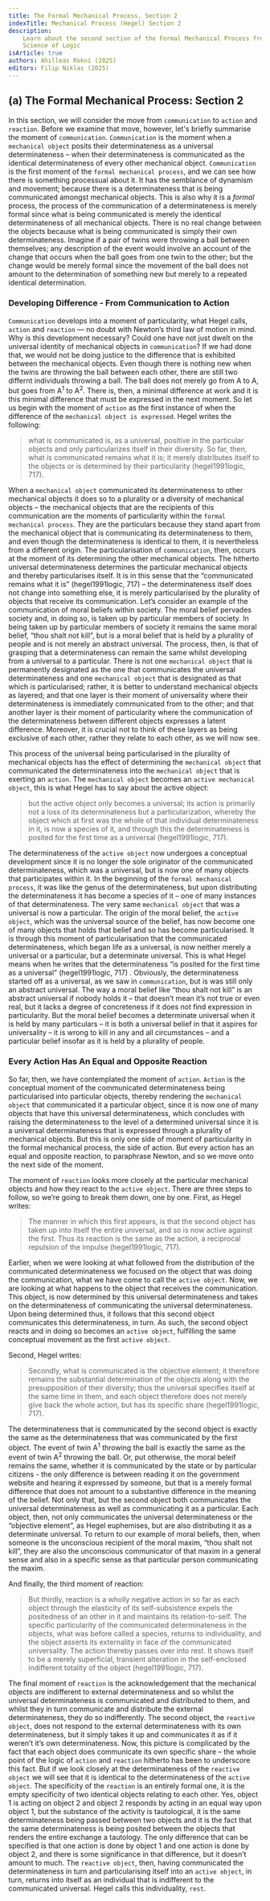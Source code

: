 ```yaml
---
title: The Formal Mechanical Process, Section 2
indexTitle: Mechanical Process (Hegel) Section 2
description:
    Learn about the second section of the Formal Mechanical Process from Hegel's
    Science of Logic
isArticle: true
authors: Ahilleas Rokni (2025)
editors: Filip Niklas (2025)
---
```


## (a) The Formal Mechanical Process: Section 2

In this section, we will consider the move from `communication` to `action` and
`reaction`. Before we examine that move, however, let's briefly summarise the
moment of `communication`. `Communication` is the moment when a
`mechanical object` posits their determinateness as a universal determinateness
– when their determinateness is communicated as the identical determinateness of
every other mechanical object. `Communication` is the first moment of the
`formal mechanical process`, and we can see how there is something processual
about it. It has the semblance of dynamism and movement; because there is a
determinateness that is being communicated amongst mechanical objects. This is
also why it is a _formal_ process, the process of the communication of a
determinateness is merely formal since what is being communicated is merely the
identical determinateness of all mechanical objects. There is no real change
between the objects because what is being communicated is simply their own
determinateness. Imagine if a pair of twins were throwing a ball between
themselves; any description of the event would involve an account of the change
that occurs when the ball goes from one twin to the other; but the change would
be merely formal since the movement of the ball does not amount to the
determination of something new but merely to a repeated identical determination.

### Developing Difference - From Communication to Action

`Communication` develops into a moment of particularity, what Hegel calls,
`action` and `reaction` &mdash; no doubt with Newton’s third law of motion in
mind. Why is this development necessary? Could one have not just dwelt on the
universal identity of mechanical objects in `communication`? If we had done
that, we would not be doing justice to the difference that is exhibited between
the mechanical objects. Even though there is nothing new when the twins are
throwing the ball between each other, there are still two differnt individuals
throwing a ball. The ball does not merely go from A to A, but goes from
A<sup>1</sup> to A<sup>2</sup>. There is, then, a minimal difference at work and
it is this minimal difference that must be expressed in the next moment. So let
us begin with the moment of `action` as the first instance of when the
difference of the `mechanical object is expressed`. Hegel writes the following:

> what is communicated is, as a universal, positive in the particular objects
> and only particularizes itself in their diversity. So far, then, what is
> communicated remains what it is; it merely distributes itself to the objects
> or is determined by their particularity (hegel1991logic, 717).

When a `mechanical object` communicated its determinateness to other mechanical
objects it does so to a plurality or a diversity of mechanical objects – the
mechanical objects that are the recipients of this communication are the moments
of particularity within the `formal mechanical process`. They are the
particulars because they stand apart from the mechanical object that is
communicating its determinateness to them, and even though the determinateness
is identical to them, it is nevertheless from a different origin. The
particularisation of `communication`, then, occurs at the moment of its
determining the other mechanical objects. The hitherto universal determinateness
determines the particular mechanical objects and thereby particularises itself.
It is in this sense that the “communicated remains what it is” (hegel1991logic, 717)
– the determinateness itself does not change into something else, it is merely
particularised by the plurality of objects that receive its communication. Let’s
consider an example of the communication of moral beliefs within society. The
moral belief pervades society and, in doing so, is taken up by particular
members of society. In being taken up by particular members of society it
remains the same moral belief, “thou shalt not kill”, but is a moral belief that
is held by a plurality of people and is not merely an abstract universal. The
process, then, is that of grasping that a determinateness can remain the same
whilst developing from a universal to a particular. There is not one
`mechanical object` that is permanently designated as the one that communicates
the universal determinateness and one `mechanical object` that is designated as
that which is particularised; rather, it is better to understand mechanical
objects as layered; and that one layer is their moment of universality where
their determinateness is immediately communicated from to the other; and that
another layer is their moment of particularity where the communication of the
determinateness between different objects expresses a latent difference.
Moreover, it is crucial not to think of these layers as being exclusive of each
other, rather they relate to each other, as we will now see.

This process of the universal being particularised in the plurality of
mechanical objects has the effect of determining the `mechanical object` that
communicated the determinateness into the `mechanical object` that is exerting
an `action`. The `mechanical object` becomes an `active mechanical object`, this
is what Hegel has to say about the active object:

> but the active object only becomes a universal; its action is primarily not a
> loss of its determinateness but a particularization, whereby the object which
> at first was the whole of that individual determinateness in it, is now a
> species of it, and through this the determinateness is posited for the first
> time as a universal (hegel1991logic, 717).

The determinateness of the `active object` now undergoes a conceptual
development since it is no longer the sole originator of the communicated
determinateness, which was a universal, but is now one of many objects that
participates within it. In the beginning of the `formal mechanical process`, it
was like the genus of the determinateness, but upon distributing the
determinateness it has become a species of it – one of many instances of that
determinateness. The very same `mechanical object` that was a universal is now a
particular. The origin of the moral belief, the `active object`, which was the
universal source of the belief, has now become one of many objects that holds
that belief and so has become particularised. It is through this moment of
particularisation that the communicated determinateness, which began life as a
universal, is now neither merely a universal or a particular, but a determinate
universal. This is what Hegel means when he writes that the determinateness “is
posited for the first time as a universal” (hegel1991logic, 717) . Obviously, the
determinateness started off as a universal, as we saw in `communication`, but is
was still only an abstract universal. The way a moral belief like “thou shalt
not kill” is an abstract universal if nobody holds it – that doesn’t mean it’s
not true or even real, but it lacks a degree of concreteness if it does not find
expression in particularity. But the moral belief becomes a determinate
universal when it is held by many particulars – it is both a universal belief in
that it aspires for universality – it is wrong to kill in any and all
circumstances – and a particular belief insofar as it is held by a plurality of
people.

### Every Action Has An Equal and Opposite Reaction

So far, then, we have contemplated the moment of `action`. `Action` is the
conceptual moment of the communicated determinateness being particularised into
particular objects, thereby rendering the `mechanical object` that communicated
it a particular object, since it is now one of many objects that have this
universal determinateness, which concludes with raising the determinateness to
the level of a determined universal since it is a universal determinateness that
is expressed through a plurality of mechanical objects. But this is only one
side of moment of particularity in the formal mechanical process, the side of
action. But every action has an equal and opposite reaction, to paraphrase
Newton, and so we move onto the next side of the moment.

The moment of `reaction` looks more closely at the particular mechanical objects
and how they react to the `active object`. There are three steps to follow, so
we’re going to break them down, one by one. First, as Hegel writes:

> The manner in which this first appears, is that the second object has taken up
> into itself the entire universal, and so is now active against the first. Thus
> its reaction is the same as the action, a reciprocal repulsion of the impulse
> (hegel1991logic, 717).

Earlier, when we were looking at what followed from the distribution of the
communicated determinateness we focused on the object that was doing the
communication, what we have come to call the `active object`. Now, we are
looking at what happens to the object that receives the communication. This
object, is now determined by this universal determinateness and takes on the
determinateness of communicating the universal determinateness. Upon being
determined thus, it follows that this second object communicates this
determinateness, in turn. As such, the second object reacts and in doing so
becomes an `active object`, fulfilling the same conceptual movement as the first
`active object`.

Second, Hegel writes:

> Secondly, what is communicated is the objective element; it therefore remains
> the substantial determination of the objects along with the presupposition of
> their diversity; thus the universal specifies itself at the same time in them,
> and each object therefore does not merely give back the whole action, but has
> its specific share (hegel1991logic, 717).

The determinateness that is communicated by the second object is exactly the
same as the determinateness that was communicated by the first object. The event
of twin A<sup>1</sup> throwing the ball is exactly the same as the event of twin
A<sup>2</sup> throwing the ball. Or, put otherwise, the moral beleif remains the
same, whether it is communicated by the state or by particular citizens - the
only difference is between reading it on the government website and hearing it
expressed by someone, but that is a merely formal difference that does not
amount to a substantive difference in the meaning of the belief. Not only that,
but the second object both communicates the universal determinateness as well as
communicating it as a particular. Each object, then, not only communicates the
universal determinateness or the “objective element”, as Hegel euphemises, but
are also distributing it as a determinate universal. To return to our example of
moral beliefs, then, when someone is the unconscious recipient of the moral
maxim, “thou shalt not kill”, they are also the unconscious communicator of that
maxim in a general sense and also in a specific sense as that particular person
communicating the maxim.

And finally, the third moment of reaction:

> But thirdly, reaction is a wholly negative action in so far as each object
> through the elasticity of its self-subsistence expels the positedness of an
> other in it and maintains its relation-to-self. The specific particularity of
> the communicated determinateness in the objects, what was before called a
> species, returns to individuality, and the object asserts its externality in
> face of the communicated universality. The action thereby passes over into
> rest. It shows itself to be a merely superficial, transient alteration in the
> self-enclosed indifferent totality of the object (hegel1991logic, 717).

The final moment of `reaction` is the acknowledgement that the mechanical
objects are indifferent to external determinateness and so whilst the universal
determinateness is communicated and distributed to them, and whilst they in turn
communicate and distribute the external determinateness, they do so
indifferently. The second object, the `reactive object`, does not respond to the
external determinateness with its own determinateness, but it simply takes it up
and communicates it as if it weren’t it’s own determinateness. Now, this picture
is complicated by the fact that each object does communicate its own specific
share – the whole point of the logic of `action` and `reaction` hitherto has
been to underscore this fact. But if we look closely at the determinateness of
the `reactive object` we will see that it is identical to the determinateness of
the `active object`. The specificity of the `reaction` is an entirely formal
one, it is the empty specificity of two identical objects relating to each
other. Yes, object 1 is acting on object 2 and object 2 responds by acting in an
equal way upon object 1, but the substance of the activity is tautological, it
is the same determinateness being passed between two objects and it is the fact
that the same determinateness is being posited between the objects that renders
the entire exchange a tautology. The only difference that can be specified is
that one action is done by object 1 and one action is done by object 2, and
there is some significance in that difference, but it doesn’t amount to much.
The `reactive object`, then, having communicated the determinateness in turn and
particularising itself into an `active object`, in turn, returns into itself as
an individual that is indifferent to the communicated universal. Hegel calls
this individuality, `rest`.
